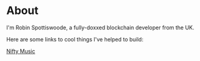 # About

I'm Robin Spottiswoode, a fully-doxxed blockchain developer from the UK.

Here are some links to cool things I've helped to build:

[Nifty Music](https://niftymusic.app)